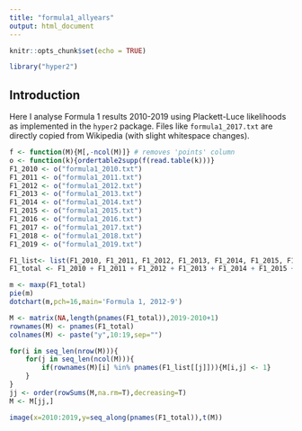 ```yaml
---
title: "formula1_allyears"
output: html_document
---
```


```r
knitr::opts_chunk$set(echo = TRUE)
```

```r
library("hyper2")
```

## Introduction

Here I analyse Formula 1 results 2010-2019 using Plackett-Luce
likelihoods as implemented in the `hyper2` package.  Files like
`formula1_2017.txt` are directly copied from Wikipedia (with slight
whitespace changes).


```r
f <- function(M){M[,-ncol(M)]} # removes 'points' column
o <- function(k){ordertable2supp(f(read.table(k)))}
F1_2010 <- o("formula1_2010.txt")
F1_2011 <- o("formula1_2011.txt")
F1_2012 <- o("formula1_2012.txt")
F1_2013 <- o("formula1_2013.txt")
F1_2014 <- o("formula1_2014.txt")
F1_2015 <- o("formula1_2015.txt")
F1_2016 <- o("formula1_2016.txt")
F1_2017 <- o("formula1_2017.txt")
F1_2018 <- o("formula1_2018.txt")
F1_2019 <- o("formula1_2019.txt")
```

```r
F1_list<- list(F1_2010, F1_2011, F1_2012, F1_2013, F1_2014, F1_2015, F1_2016, F1_2017, F1_2018, F1_2019)
F1_total <- F1_2010 + F1_2011 + F1_2012 + F1_2013 + F1_2014 + F1_2015 + F1_2016 + F1_2017 + F1_2018 + F1_2019
```

```r
m <- maxp(F1_total)
pie(m)
dotchart(m,pch=16,main='Formula 1, 2012-9')
```

```r
M <- matrix(NA,length(pnames(F1_total)),2019-2010+1)
rownames(M) <- pnames(F1_total)
colnames(M) <- paste("y",10:19,sep="")

for(i in seq_len(nrow(M))){
    for(j in seq_len(ncol(M))){
        if(rownames(M)[i] %in% pnames(F1_list[[j]])){M[i,j] <- 1}
    }
}
jj <- order(rowSums(M,na.rm=T),decreasing=T)
M <- M[jj,]

image(x=2010:2019,y=seq_along(pnames(F1_total)),t(M))
```



